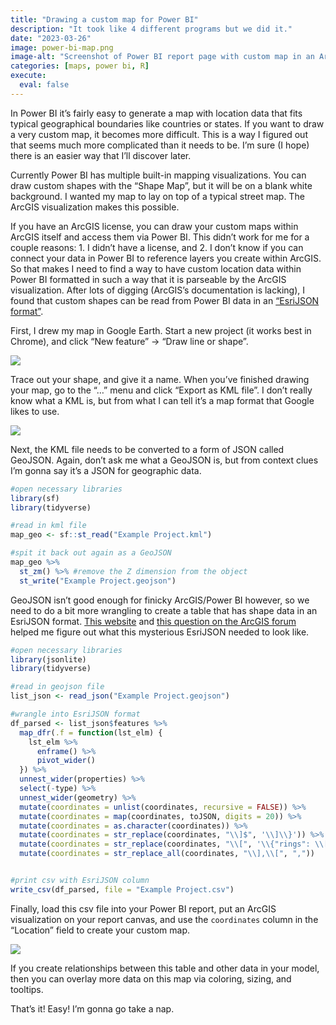```yaml
---
title: "Drawing a custom map for Power BI"
description: "It took like 4 different programs but we did it."
date: "2023-03-26"
image: power-bi-map.png
image-alt: "Screenshot of Power BI report page with custom map in an ArcGIS visual"
categories: [maps, power bi, R]
execute: 
  eval: false
---
```


In Power BI it's fairly easy to generate a map with location data that fits typical geographical boundaries like countries or states. If you want to draw a very custom map, it becomes more difficult. This is a way I figured out that seems much more complicated than it needs to be. I'm sure (I hope) there is an easier way that I'll discover later.

Currently Power BI has multiple built-in mapping visualizations. You can draw custom shapes with the "Shape Map", but it will be on a blank white background. I wanted my map to lay on top of a typical street map. The ArcGIS visualization makes this possible.

If you have an ArcGIS license, you can draw your custom maps within ArcGIS itself and access them via Power BI. This didn't work for me for a couple reasons: 1. I didn't have a license, and 2. I don't know if you can connect your data in Power BI to reference layers you create within ArcGIS. So that makes I need to find a way to have custom location data within Power BI formatted in such a way that it is parseable by the ArcGIS visualization. After lots of digging (ArcGIS's documentation is lacking), I found that custom shapes can be read from Power BI data in an ["EsriJSON format"](https://doc.arcgis.com/en/power-bi/get-started/prepare-your-data.htm).

First, I drew my map in Google Earth. Start a new project (it works best in Chrome), and click "New feature" -\> "Draw line or shape".

![](google-earth-draw.png){fig-alt="Screenshot of Google Earth showing \"Draw line or shape\" option"}

Trace out your shape, and give it a name. When you've finished drawing your map, go to the "..." menu and click "Export as KML file". I don't really know what a KML is, but from what I can tell it's a map format that Google likes to use.

![](google-earth-export-kml.png){fig-alt="Screenshot of Google Earth showing \"Export as KML file\" option"}

Next, the KML file needs to be converted to a form of JSON called GeoJSON. Again, don't ask me what a GeoJSON is, but from context clues I'm gonna say it's a JSON for geographic data.

```r
#open necessary libraries
library(sf)
library(tidyverse)

#read in kml file
map_geo <- sf::st_read("Example Project.kml")

#spit it back out again as a GeoJSON
map_geo %>% 
  st_zm() %>% #remove the Z dimension from the object
  st_write("Example Project.geojson")

```

GeoJSON isn't good enough for finicky ArcGIS/Power BI however, so we need to do a bit more wrangling to create a table that has shape data in an EsriJSON format. [This website](https://docs.safe.com/fme/html/FME_Desktop_Documentation/FME_ReadersWriters/esrijson/esrijson.htm) and [this question on the ArcGIS forum](https://community.esri.com/t5/arcgis-for-power-bi-questions/some-polygons-not-displaying-in-powerbi-visual/td-p/1168070) helped me figure out what this mysterious EsriJSON needed to look like.

```r
#open necessary libraries
library(jsonlite)
library(tidyverse)

#read in geojson file
list_json <- read_json("Example Project.geojson")

#wrangle into EsriJSON format
df_parsed <- list_json$features %>%
  map_dfr(.f = function(lst_elm) {
    lst_elm %>%
      enframe() %>%
      pivot_wider()
  }) %>%
  unnest_wider(properties) %>%
  select(-type) %>%
  unnest_wider(geometry) %>%
  mutate(coordinates = unlist(coordinates, recursive = FALSE)) %>%
  mutate(coordinates = map(coordinates, toJSON, digits = 20)) %>%
  mutate(coordinates = as.character(coordinates)) %>%
  mutate(coordinates = str_replace(coordinates, "\\]$", '\\]\\}')) %>%
  mutate(coordinates = str_replace(coordinates, "\\[", '\\{"rings": \\[')) %>%
  mutate(coordinates = str_replace_all(coordinates, "\\],\\[", ","))


#print csv with EsriJSON column
write_csv(df_parsed, file = "Example Project.csv")

```

Finally, load this csv file into your Power BI report, put an ArcGIS visualization on your report canvas, and use the `coordinates` column in the "Location" field to create your custom map.

![](power-bi-map.png){fig-alt="Screenshot of Power BI report page with custom map in an ArcGIS visual"}

If you create relationships between this table and other data in your model, then you can overlay more data on this map via coloring, sizing, and tooltips.

That's it! Easy! I'm gonna go take a nap.
